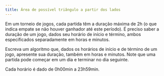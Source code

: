```yaml
---
title: Área de possível triângulo a partir dos lados
---
```

::: {#exr-0062}
Em um torneio de jogos, cada partida têm a duração máxima de 2h (o que indica empate se não houver ganhador até este período). É preciso saber a duração de um jogo, dados seu horário de início e término, ambos especificados separadamente em horas e minutos.

Escreva um algoritmo que, dados os horários de início e de término de um jogo, apresente sua duração, também em horas e minutos. Note que uma partida pode começar em um dia e terminar no dia seguinte.

Cada horário é dado de 0h00min a 23h59min.
:::